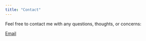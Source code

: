 ```yaml
---
title: "Contact"
---
```


Feel free to contact me with any questions,
thoughts, or concerns:

[Email](bpsmith1992@gmail.com)
